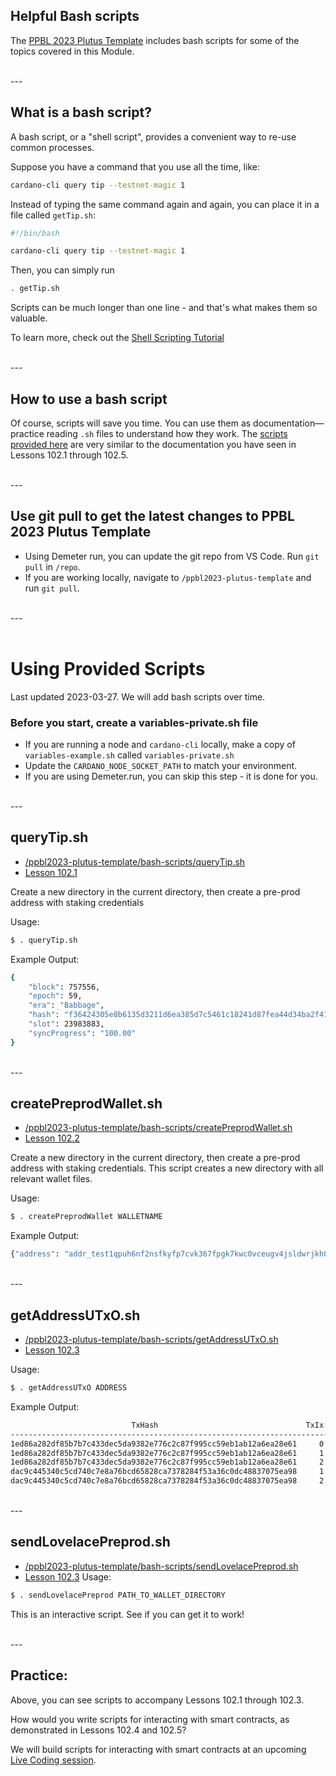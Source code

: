 ## Helpful Bash scripts
The [PPBL 2023 Plutus Template](https://gitlab.com/gimbalabs/ppbl-2023/ppbl2023-plutus-template) includes bash scripts for some of the topics covered in this Module.

<br />
---

## What is a bash script?
A bash script, or a "shell script", provides a convenient way to re-use common processes.

Suppose you have a command that you use all the time, like:
```bash
cardano-cli query tip --testnet-magic 1
```

Instead of typing the same command again and again, you can place it in a file called `getTip.sh`:
```bash
#!/bin/bash

cardano-cli query tip --testnet-magic 1
```

Then, you can simply run
```bash
. getTip.sh
```

Scripts can be much longer than one line - and that's what makes them so valuable.

To learn more, check out the [Shell Scripting Tutorial](https://www.shellscript.sh/)

<br />
---

## How to use a bash script
Of course, scripts will save you time. You can use them as documentation—practice reading `.sh` files to understand how they work. The [scripts provided here](https://gitlab.com/gimbalabs/ppbl-2023/ppbl2023-plutus-template/-/tree/main/bash-scripts) are very similar to the documentation you have seen in Lessons 102.1 through 102.5.


<br />
---

## Use git pull to get the latest changes to PPBL 2023 Plutus Template
- Using Demeter run, you can update the git repo from VS Code. Run `git pull` in `/repo`.
- If you are working locally, navigate to `/ppbl2023-plutus-template` and run `git pull`.

<br />
---

<br />
<br />

# Using Provided Scripts
Last updated 2023-03-27. We will add bash scripts over time.

### Before you start, create a variables-private.sh file
- If you are running a node and `cardano-cli` locally, make a copy of `variables-example.sh` called `variables-private.sh`
- Update the `CARDANO_NODE_SOCKET_PATH` to match your environment.
- If you are using Demeter.run, you can skip this step - it is done for you.

<br />
---

## queryTip.sh
- [/ppbl2023-plutus-template/bash-scripts/queryTip.sh](https://gitlab.com/gimbalabs/ppbl-2023/ppbl2023-plutus-template/-/blob/main/bash-scripts/queryTip.sh)
- [Lesson 102.1](/modules/102/1021)

Create a new directory in the current directory, then create a pre-prod address with staking credentials

Usage:
```bash
$ . queryTip.sh
```

Example Output:
```bash
{
    "block": 757556,
    "epoch": 59,
    "era": "Babbage",
    "hash": "f36424305e8b6135d3211d6ea385d7c5461c18241d87fea44d34ba2f41da2e41",
    "slot": 23983883,
    "syncProgress": "100.00"
}
```

<br />
---

## createPreprodWallet.sh
- [/ppbl2023-plutus-template/bash-scripts/createPreprodWallet.sh](https://gitlab.com/gimbalabs/ppbl-2023/ppbl2023-plutus-template/-/blob/main/bash-scripts/createPreprodWallet.sh)
- [Lesson 102.2](/modules/102/1022)

Create a new directory in the current directory, then create a pre-prod address with staking credentials. This script creates a new directory with all relevant wallet files.

Usage:
```bash
$ . createPreprodWallet WALLETNAME
```

Example Output:
```bash
{"address": "addr_test1qpuh6nf2nsfkyfp7cvk367fpgk7kwc0vceugv4jsldwrjkh0zgxaje6qk3xrvuvxsgwps3x6m5pmjwcnzlqt7xpx7z3qzl6slp","pkh": "797d4d2a9c1362243ec32d1d792145bd6761ecc678865650fb5c395a", "walletName": "WALLETNAME"},
```


<br />
---

## getAddressUTxO.sh
- [/ppbl2023-plutus-template/bash-scripts/getAddressUTxO.sh](https://gitlab.com/gimbalabs/ppbl-2023/ppbl2023-plutus-template/-/blob/main/bash-scripts/getAddressUTxO.sh)
- [Lesson 102.3](/modules/102/1023)

Usage:
```bash
$ . getAddressUTxO ADDRESS
```

Example Output:
```bash
                           TxHash                                 TxIx        Amount
--------------------------------------------------------------------------------------
1ed86a282df85b7b7c433dec5da9382e776c2c87f995cc59eb1ab12a6ea28e61     0        10000000 lovelace + TxOutDatumNone
1ed86a282df85b7b7c433dec5da9382e776c2c87f995cc59eb1ab12a6ea28e61     1        15000000 lovelace + TxOutDatumNone
1ed86a282df85b7b7c433dec5da9382e776c2c87f995cc59eb1ab12a6ea28e61     2        25000000 lovelace + TxOutDatumNone
dac9c445340c5cd740c7e8a76bcd65828ca7378284f53a36c0dc48837075ea98     1        2000000 lovelace + 1 05cf1f9c1e4cdcb6702ed2c978d55beff5e178b206b4ec7935d5e056.3232325050424c323032334a616d6573 + TxOutDatumNone
dac9c445340c5cd740c7e8a76bcd65828ca7378284f53a36c0dc48837075ea98     2        47280625 lovelace + TxOutDatumNone

```

<br />
---

## sendLovelacePreprod.sh
- [/ppbl2023-plutus-template/bash-scripts/sendLovelacePreprod.sh](https://gitlab.com/gimbalabs/ppbl-2023/ppbl2023-plutus-template/-/blob/main/bash-scripts/sendLovelacePreprod.sh)
- [Lesson 102.3](/modules/102/1023)
Usage:
```bash
$ . sendLovelacePreprod PATH_TO_WALLET_DIRECTORY
```

This is an interactive script. See if you can get it to work!

<br />
---

## Practice:
Above, you can see scripts to accompany Lessons 102.1 through 102.3.

How would you write scripts for interacting with smart contracts, as demonstrated in Lessons 102.4 and 102.5?

We will build scripts for interacting with smart contracts at an upcoming [Live Coding session](/live-coding).


